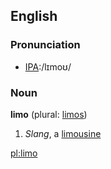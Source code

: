==English==

===Pronunciation===
*[[w:International Phonetic Alphabet|IPA]]:/lɪmoʊ/

===Noun===
'''limo''' (plural: [[limos]])

# ''Slang'', a [[limousine]]

[[pl:limo]]
